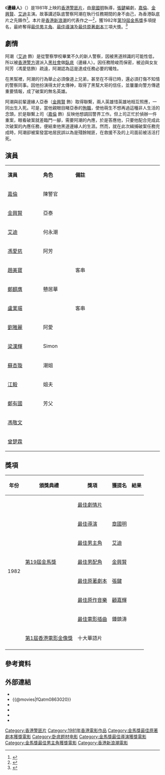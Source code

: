 {{Infobox Film
|片名          = 邊緣人
|電影原名      = ''{{lang|en|Man on the Brink}}''
|圖像          = Man on the Brink movie poster 1981.jpg
|圖像說明      = 電影《邊緣人》海報
|導演          = [[章國明|章國明]]
|監製          = [[楊群_(演員)|楊群]]
|製片          = [[王贊先|王贊先]]
|編劇          = [[章國明|章國明]]
|劇本          = 
|故事          = [[張鍵|張鍵]]
|原著          = 
|旁白          = 
|統籌          = 
|主演          = [[梁嘉倫|嘉倫]]<br>[[金興賢|金興賢]]<br>[[艾迪_(演員)|艾迪]]<br>[[馮愛慈|馮愛慈]]
|分級          = IIB
|副標題        = 
|主題曲        = 
|片頭曲        = 
|片尾曲        = 
|配樂          = [[陳浩|陳浩]]
|攝影          = [[章國明|章國明]]、[[黃岳泰|黃岳泰]]、[[古國華|古國華]]、[[趙偉堅|趙偉堅]]
|剪輯          = [[蔣國權|蔣國權]]
|製片商        = 世紀影業有限公司<ref>{{cite web |url=https://www.imdb.com/title/tt00185188/companycredits?ref_=tt_dt_co|language=en |title=Man on the Brink (1981) Company Credits|publisher=[[IMDb|IMDb]] |date= |accessdate=2021-03-27}}</ref>
|發行商        = 
|上映日期      = {{BHKG}}：{{Film date|1981|1|8}}
|發行日期      = 
|片長          = 98 分鐘
|產地          = {{英屬香港電影}}
|語言          = [[粵語|粵語]]
|官方網站      = 
|預算          = 
|票房          = [[HK$|HK$]] 3,569,007.50
|前集          = 
|續集          = 
|amg_id      = 157027
|imdb_id     = tt0185188
}}

《'''邊緣人'''》（{{lang-en|''Man on the Brink''}}）是1981年上映的[[香港電影|香港警匪片]]，由[[章國明|章國明]]執導，[[張鍵|張鍵]]編劇，[[梁嘉倫|嘉倫]]、[[金興賢|金興賢]]、[[艾迪_(演員)|艾迪]]主演。故事講述臥底警察阿潮在執行任務期間的身不由己，為香港臥底片之先鋒作<ref>{{cite web |url=https://www.news.gov.hk/chi/2019/02/20190212/20190212_164323_120.html |title=章國明影談系列3月登場 |publisher=[[香港政府新聞網|香港政府新聞網]] |date=2019-02-12 |accessdate=2021-05-20 |archive-url=https://web.archive.org/web/20190213122641/http://www.news.gov.hk/chi/2019/02/20190212/20190212_164323_120.html |archive-date=2019-02-13 |dead-url=no}}</ref>。本片是[[香港新浪潮|香港新浪潮]]的代表作之一<ref>{{cite web |url=https://www.lcsd.gov.hk/CE/CulturalService/HKFA/zh_TW/web/hkfa/pe-event-2018-1-1-1.html |title=邊緣人|publisher=[[香港特別行政區|香港特別行政區]][[康樂及文化事務署|康樂及文化事務署]][[香港電影資料館|香港電影資料館]] |date=2021-04-16 |accessdate=2021-05-02 |archive-url=https://web.archive.org/web/20210502111746/https://www.lcsd.gov.hk/CE/CulturalService/HKFA/zh_TW/web/hkfa/pe-event-2018-1-1-1.html |archive-date=2021-05-02 |dead-url=no}}</ref>，獲1982年[[第19屆金馬獎|第19屆金馬獎]]多項提名，最終奪得[[金馬獎最佳男主角|最佳男主角]]、[[金馬獎最佳導演|最佳導演]]及[[金馬獎最佳原著劇本|最佳原著劇本]]三項大獎。<ref>{{cite web|url=https://www.goldenhorse.org.tw/awards/nw/?serach_type=award&sc=8&search_regist_year=1982&ins=18|title=第19屆金馬獎得獎名單|work=台北金馬影展|accessdate=2021-05-05|language=zh-tw |archive-url=https://web.archive.org/web/20210422081926/https://www.goldenhorse.org.tw/awards/nw/?serach_type=award&sc=8&search_regist_year=1982&ins=18 |archive-date=2021-04-22|dead-url=no }}</ref>

== 劇情 ==
阿潮（[[艾迪_(演員)|艾迪]] 飾）是從警察學校畢業不久的新人警察，因被黑道辨識的可能性低，所以被[[香港警方|香港警方]]選派入[[香港黑社會|黑社會]]做[[臥底|臥底]]（邊緣人）。因任務險峻而保密，被迫與女友阿芳（馮愛慈飾）疏遠，阿潮認為這是達成任務必要的犧牲。

在黑幫裡，阿潮的行為舉止必須像道上兄弟，甚至在不得已時，還必須打傷不知情的警察同事。因他扮演得太好太傳神，取得了黑幫大哥的信任，並屢屢向警方傳遞重要情報，成了破案的無名英雄。

阿潮與前輩邊緣人亞泰（[[金興賢|金興賢]] 飾）取得聯繫，兩人英雄惜英雄地相互照應，一同出生入死。可是，當他親眼目睹亞泰的[[殉職|殉職]]，使他萌生不想再過這種非人生活的念頭，於是聯繫上司（[[梁嘉倫|嘉倫]] 飾）反映他想調回警界工作。但上司正忙於偵辦一件重案，眼看破案就差臨門一腳，需要阿潮的內應，於是答應他，只要他配合完成此次破案的內應任務，便結束他黑道邊緣人的生涯。然而，就在此次緝捕破案任務完成時，阿潮卻被案發當地居民誤以為是殘餘賊匪，在救援不及的上司面前被活活打死。

== 演員 ==
{|class="wikitable" width="57%"
|- style="background:cornflowerblue; color:white" align=center
|style="width:2%"|'''演員'''||style="width:1%"|'''角色'''||style="width:6%"|'''備註'''
|-
| [[梁嘉倫|嘉倫]] || 陳警官 ||
|-
| [[金興賢|金興賢]] || 亞泰 ||
|-
| [[艾迪_(演員)|艾迪]]|| 何永潮 ||
|-
| [[馮愛慈|馮愛慈]] || 阿芳 ||
|-
| [[趙美寶|趙美寶]] ||  || 客串
|-
| [[鄭麒膺|鄭麒膺]] || 戇居華 ||
|-
| [[盧業瑂|盧業瑂]] ||  || 客串
|-
| [[劉雅麗|劉雅麗]] || 阿愛 ||
|-
| [[梁漢輝|梁漢輝]] || Simon ||
|-
| [[蘇杏璇|蘇杏璇]] || 潮姐 ||
|-
| [[江毅|江毅]] || 姐夫 ||
|-
| [[鄭有國|鄭有國]] || 芳父 ||
|-
| [[馮敬文|馮敬文]] ||  ||
|-
| [[曾楚霖|曾楚霖]] ||  ||
|}

== 獎項 ==
{| class="wikitable" style="width:55%"
|-
! 年份
! 頒獎典禮
! 獎項
! 獲提名
! 結果
|-
| rowspan="8"|1982
| rowspan="7"| [[第19屆金馬獎|第19屆金馬獎]]
|[[金馬獎最佳劇情片|最佳劇情片]]
|
|{{nom}}
|-
|[[金馬獎最佳導演|最佳導演]]
|[[章國明|章國明]]
|{{won}}
|-
|[[金馬獎最佳男主角|最佳男主角]]
|[[艾迪_(演員)|艾迪]]
|{{won}}
|-
|[[金馬獎最佳男配角|最佳男配角]]
|[[金興賢|金興賢]]
|{{nom}}
|-
|[[金馬獎最佳原著劇本|最佳原著劇本]]
|[[張鍵|張鍵]]
|{{won}}
|-
|[[金馬獎最佳原創電影音樂|最佳原作音樂]]
|[[顧嘉輝|顧嘉輝]]
|{{nom}}
|-
|[[金馬獎最佳原創電影歌曲|最佳電影插曲]]
|鍾鎮濤
|{{nom}}
|-
| [[第1屆香港電影金像獎|第1屆香港電影金像獎]]
|十大華語片
|
|{{won}}
|-
|}

== 參考資料 ==
{{reflist}}

== 外部連結 ==
*{{hkmdb title|6196}}
*{{@movies|fQatm0863020}}
*{{douban}}
*{{Mtime|19682}}
*{{Amg movie|157027}}
*{{imdb title|0185188}}

{{金馬獎最佳原著劇本|第19屆}}
{{百部不可不看的香港電影}}
[[Category:香港警匪片|Category:香港警匪片]]
[[Category:1981年香港電影作品|Category:1981年香港電影作品]]
[[Category:金馬獎最佳原著劇本獲獎電影|Category:金馬獎最佳原著劇本獲獎電影]]
[[Category:卧底题材电影|Category:卧底题材电影]]
[[Category:金馬獎最佳導演獲獎電影|Category:金馬獎最佳導演獲獎電影]]
[[Category:金馬獎最佳男主角獲獎電影|Category:金馬獎最佳男主角獲獎電影]]
[[Category:香港新浪潮電影|Category:香港新浪潮電影]]